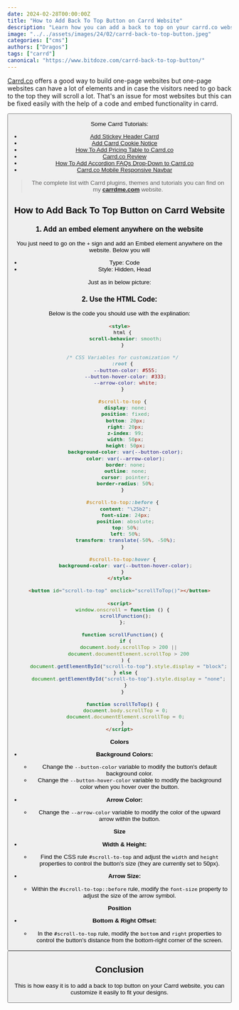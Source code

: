 ```yaml
---
date: 2024-02-28T00:00:00Z
title: "How to Add Back To Top Button on Carrd Website"
description: "Learn how you can add a back to top on your carrd.co website."
image: "../../assets/images/24/02/carrd-back-to-top-button.jpeg"
categories: ["cms"]
authors: ["Dragos"]
tags: ["carrd"]
canonical: "https://www.bitdoze.com/carrd-back-to-top-button/"
---
```



[Carrd.co](https://go.bitdoze.com/carrd) offers a good way to build one-page websites but one-page websites can have a lot of elements and in case the visitors need to go back to the top they will scroll a lot. That's an issue for most websites but this can be fixed easily with the help of a code and embed functionality in carrd.

<Button link="https://go.bitdoze.com/carrd" text="Carrd.co" />

Some Carrd Tutorials:

- [Add Stickey Header Carrd](https://www.bitdoze.com/add-stickey-header-carrd/)
- [Add Carrd Cookie Notice](https://www.bitdoze.com/add-cookie-notice-carrd/)
- [How To Add Pricing Table to Carrd.co](https://www.bitdoze.com/carrd-add-pricing-table/)
- [Carrd.co Review](https://www.bitdoze.com/carrd-review/)
- [How To Add Accordion FAQs Drop-Down to Carrd.co](https://www.bitdoze.com/add-accordion-carrd/)
- [Carrd.co Mobile Responsive Navbar](https://www.bitdoze.com/carrd-mobile-navbar/)

> The complete list with Carrd plugins, themes and tutorials you can find on my **[carrdme.com](https://carrdme.com/)** website.

## How to Add Back To Top Button on Carrd Website

<YouTubeEmbed
  url="https://www.youtube.com/embed/xnzKERC5SvY"
  label="How to Add Back To Top Button on Carrd Website"
/>

### 1. Add an embed element anywhere on the website

You just need to go on the `+` sign and add an Embed element anywhere on the website. Below you will

- Type: Code
- Style: Hidden, Head

Just as in below picture:

<Picture src={imag1} alt="Carrd back to top" />

### 2. Use the HTML Code:

Below is the code you should use with the explination:

```html
<style>
  html {
    scroll-behavior: smooth;
  }

  /* CSS Variables for customization */
  :root {
    --button-color: #555;
    --button-hover-color: #333;
    --arrow-color: white;
  }

  #scroll-to-top {
    display: none;
    position: fixed;
    bottom: 20px;
    right: 20px;
    z-index: 99;
    width: 50px;
    height: 50px;
    background-color: var(--button-color);
    color: var(--arrow-color);
    border: none;
    outline: none;
    cursor: pointer;
    border-radius: 50%;
  }

  #scroll-to-top::before {
    content: "\25b2";
    font-size: 24px;
    position: absolute;
    top: 50%;
    left: 50%;
    transform: translate(-50%, -50%);
  }

  #scroll-to-top:hover {
    background-color: var(--button-hover-color);
  }
</style>

<button id="scroll-to-top" onclick="scrollToTop()"></button>

<script>
  window.onscroll = function () {
    scrollFunction();
  };

  function scrollFunction() {
    if (
      document.body.scrollTop > 200 ||
      document.documentElement.scrollTop > 200
    ) {
      document.getElementById("scroll-to-top").style.display = "block";
    } else {
      document.getElementById("scroll-to-top").style.display = "none";
    }
  }

  function scrollToTop() {
    document.body.scrollTop = 0;
    document.documentElement.scrollTop = 0;
  }
</script>
```

**Colors**

- **Background Colors:**

  - Change the `--button-color` variable to modify the button's default background color.
  - Change the `--button-hover-color` variable to modify the background color when you hover over the button.

- **Arrow Color:**
  - Change the `--arrow-color` variable to modify the color of the upward arrow within the button.

**Size**

- **Width & Height:**

  - Find the CSS rule `#scroll-to-top` and adjust the `width` and `height` properties to control the button's size (they are currently set to 50px).

- **Arrow Size:**
  - Within the `#scroll-to-top::before` rule, modify the `font-size` property to adjust the size of the arrow symbol.

**Position**

- **Bottom & Right Offset:**

  - In the `#scroll-to-top` rule, modify the `bottom` and `right` properties to control the button's distance from the bottom-right corner of the screen.

  <Button link="https://go.bitdoze.com/carrd" text="Carrd.co" />

## Conclusion

This is how easy it is to add a back to top button on your Carrd website, you can customize it easily to fit your designs.
